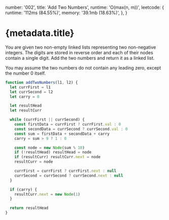 
  number: '002',
  title: 'Add Two Numbers',
  runtime: 'O(max(n, m))',
  leetcode: {
    runtime: '112ms (84.55%)',
    memory: '39.1mb (18.63%)',
  },
}

<AlgorithmLayout>

<SelectAlgo initial="002" />

<h1>{metadata.title}</h1>

<Summary runtime={metadata.runtime} leetcode={metadata.leetcode} />

You are given two non-empty linked lists representing two
non-negative integers. The digits are stored in reverse order and
each of their nodes contain a single digit. Add the two numbers and
return it as a linked list.

You may assume the two numbers do not contain any leading zero,
except the number 0 itself.

</AlgorithmLayout>

```js
function addTwoNumbers(l1, l2) {
  let currFirst = l1
  let currSecond = l2
  let carry = 0

  let resultHead
  let resultCurr

  while (currFirst || currSecond) {
    const firstData = currFirst ? currFirst.val : 0
    const secondData = currSecond ? currSecond.val : 0
    const sum = firstData + secondData + carry
    carry = sum > 9 ? 1 : 0

    const node = new Node(sum % 10)
    if (!resultHead) resultHead = node
    if (resultCurr) resultCurr.next = node
    resultCurr = node

    currFirst = currFirst ? currFirst.next : null
    currSecond = currSecond ? currSecond.next : null
  }

  if (carry) {
    resultCurr.next = new Node(1)
  }

  return resultHead
}
```
